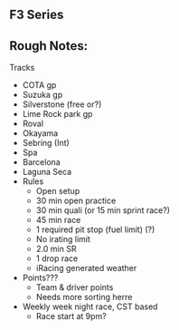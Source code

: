 ## F3 Series

## Rough Notes:

Tracks
  - COTA gp
  - Suzuka gp
  - Silverstone (free or?)
  - Lime Rock park gp
  - Roval
  - Okayama
  - Sebring (Int)
  - Spa
  - Barcelona
  - Laguna Seca
- Rules
  - Open setup
  - 30 min open practice
  - 30 min quali (or 15 min sprint race?)
  - 45 min race
  - 1 required pit stop (fuel limit) (?)
  - No irating limit
  - 2.0 min SR
  - 1 drop race
  - iRacing generated weather
- Points???
  - Team & driver points
  - Needs more sorting herre
- Weekly week night race, CST based
  - Race start at 9pm?
